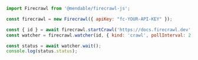 ```js Node
import Firecrawl from '@mendable/firecrawl-js';

const firecrawl = new Firecrawl({ apiKey: "fc-YOUR-API-KEY" });

const { id } = await firecrawl.startCrawl('https://docs.firecrawl.dev', { limit: 10 });
const watcher = firecrawl.watcher(id, { kind: 'crawl', pollInterval: 2, timeout: 120 });

const status = await watcher.wait();
console.log(status.status);
```


